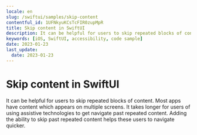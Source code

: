 ```yaml
---
locale: en
slug: /swiftui/samples/skip-content
contentful_id: 1UFNkyuKCsTcFIR0zupMpR
title: Skip content in SwiftUI
description: It can be helpful for users to skip repeated blocks of content.
keywords: [iOS, SwiftUI, accessibility, code sample]
date: 2023-01-23
last_update:
  date: 2023-01-23
---
```


# Skip content in SwiftUI

It can be helpful for users to skip repeated blocks of content. Most apps have content which appears on multiple screens. It takes longer for users of using assistive technologies to get navigate past repeated content. Adding the ability to skip past repeated content helps these users to navigate quicker.

<CodeSample id="screen-skip" platform="swiftui" locale="en"/>
